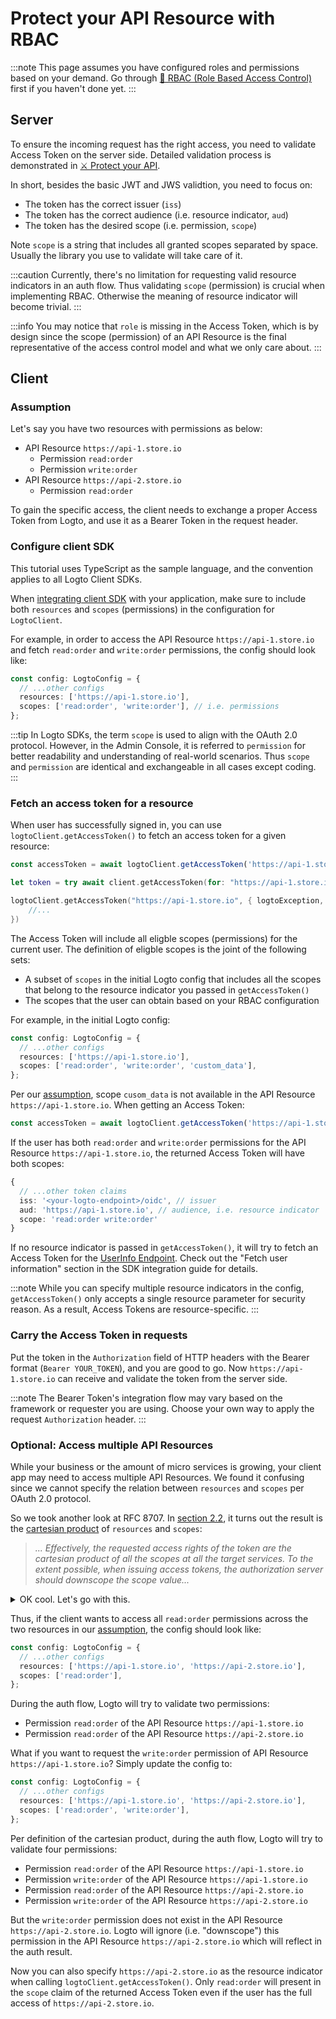 
# Protect your API Resource with RBAC

:::note
This page assumes you have configured roles and permissions based on your demand. Go through [🔐 RBAC (Role Based Access Control)](./README.mdx) first if you haven't done yet.
:::

## Server

To ensure the incoming request has the right access, you need to validate Access Token on the server side. Detailed validation process is demonstrated in [⚔️ Protect your API](/docs/recipes/protect-your-api/#validate-the-api-requests-authorization-token).

In short, besides the basic JWT and JWS validtion, you need to focus on:

- The token has the correct issuer (`iss`)
- The token has the correct audience (i.e. resource indicator, `aud`)
- The token has the desired scope (i.e. permission, `scope`)

Note `scope` is a string that includes all granted scopes separated by space. Usually the library you use to validate will take care of it.

:::caution
Currently, there's no limitation for requesting valid resource indicators in an auth flow. Thus validating `scope` (permission) is crucial when implementing RBAC. Otherwise the meaning of resource indicator will become trivial.
:::

:::info
You may notice that `role` is missing in the Access Token, which is by design since the scope (permission) of an API Resource is the final representative of the access control model and what we only care about.
:::

## Client

### Assumption

Let's say you have two resources with permissions as below:

- API Resource `https://api-1.store.io`
  - Permission `read:order`
  - Permission `write:order`
- API Resource `https://api-2.store.io`
  - Permission `read:order`

To gain the specific access, the client needs to exchange a proper Access Token from Logto, and use it as a Bearer Token in the request header.

### Configure client SDK

This tutorial uses TypeScript as the sample language, and the convention applies to all Logto Client SDKs.

When [integrating client SDK](/docs/recipes/integrate-logto/) with your application, make sure to include both `resources` and `scopes` (permissions) in the configuration for `LogtoClient`.

For example, in order to access the API Resource `https://api-1.store.io` and fetch `read:order` and `write:order` permissions, the config should look like:

```ts
const config: LogtoConfig = {
  // ...other configs
  resources: ['https://api-1.store.io'],
  scopes: ['read:order', 'write:order'], // i.e. permissions
};
```

:::tip
In Logto SDKs, the term `scope` is used to align with the OAuth 2.0 protocol. However, in the Admin Console, it is referred to `permission` for better readability and understanding of real-world scenarios. Thus `scope` and `permission` are identical and exchangeable in all cases except coding.
:::

### Fetch an access token for a resource

When user has successfully signed in, you can use `logtoClient.getAccessToken()` to fetch an access token for a given resource:

<Tabs>

<TabItem value="ts" label="TypeScript">

```ts
const accessToken = await logtoClient.getAccessToken('https://api-1.store.io');
```

</TabItem>

<TabItem value="swift" label="Swift">

```swift
let token = try await client.getAccessToken(for: "https://api-1.store.io")
```

</TabItem>

<TabItem value="kotlin" label="Kotlin">

```swift
logtoClient.getAccessToken("https://api-1.store.io", { logtoException, accessToken ->
    //...
})
```

</TabItem>

</Tabs>

The Access Token will include all eligble scopes (permissions) for the current user. The definition of eligble scopes is the joint of the following sets:

- A subset of `scopes` in the initial Logto config that includes all the scopes that belong to the resource indicator you passed in `getAccessToken()`
- The scopes that the user can obtain based on your RBAC configuration

For example, in the initial Logto config:

```ts
const config: LogtoConfig = {
  // ...other configs
  resources: ['https://api-1.store.io'],
  scopes: ['read:order', 'write:order', 'custom_data'],
};
```

Per our [assumption](#assumption), scope `cusom_data` is not available in the API Resource `https://api-1.store.io`. When getting an Access Token:

```ts
const accessToken = await logtoClient.getAccessToken('https://api-1.store.io');
```

If the user has both `read:order` and `write:order` permissions for the API Resource `https://api-1.store.io`, the returned Access Token will have both scopes:

```ts
{
  // ...other token claims
  iss: '<your-logto-endpoint>/oidc', // issuer
  aud: 'https://api-1.store.io', // audience, i.e. resource indicator
  scope: 'read:order write:order'
}
```

If no resource indicator is passed in `getAccessToken()`, it will try to fetch an Access Token for the [UserInfo Endpoint](https://openid.net/specs/openid-connect-core-1_0.html#UserInfo). Check out the "Fetch user information" section in the SDK integration guide for details.

:::note
While you can specify multiple resource indicators in the config, `getAccessToken()` only accepts a single resource parameter for security reason. As a result, Access Tokens are resource-specific.
:::

### Carry the Access Token in requests

Put the token in the `Authorization` field of HTTP headers with the Bearer format (`Bearer YOUR_TOKEN`), and you are good to go. Now `https://api-1.store.io` can receive and validate the token from the server side.

:::note
The Bearer Token's integration flow may vary based on the framework or requester you are using. Choose your own way to apply the request `Authorization` header.
:::

### Optional: Access multiple API Resources

While your business or the amount of micro services is growing, your client app may need to access multiple API Resources. We found it confusing since we cannot specify the relation between `resources` and `scopes` per OAuth 2.0 protocol.

So we took another look at RFC 8707. In [section 2.2](https://www.rfc-editor.org/rfc/rfc8707.html#section-2.2-3), it turns out the result is the [cartesian product](https://en.wikipedia.org/wiki/Cartesian_product) of `resources` and `scopes`:

> _... Effectively, the requested access rights of the token are the cartesian product of all the scopes at all the target services. To the extent possible, when issuing access tokens, the authorization server should downscope the scope value..._

<details>

<summary>OK cool. Let's go with this.</summary>

We are not sure if the cartesian product is the best solution to this, since all permissions are "attached" to a resource indicator and the result is implicit.

But it is also understandable since [RFC 8087](https://www.rfc-editor.org/rfc/rfc8707.html) published eight years later than [RFC 6749](https://www.rfc-editor.org/rfc/rfc6749) (i.e. the OAuth 2.0 Authorization Framework).

</details>

Thus, if the client wants to access all `read:order` permissions across the two resources in our [assumption](#assumption), the config should look like:

```ts
const config: LogtoConfig = {
  // ...other configs
  resources: ['https://api-1.store.io', 'https://api-2.store.io'],
  scopes: ['read:order'],
};
```

During the auth flow, Logto will try to validate two permissions:

- Permission `read:order` of the API Resource `https://api-1.store.io`
- Permission `read:order` of the API Resource `https://api-2.store.io`

What if you want to request the `write:order` permission of API Resource `https://api-1.store.io`? Simply update the config to:

```ts
const config: LogtoConfig = {
  // ...other configs
  resources: ['https://api-1.store.io', 'https://api-2.store.io'],
  scopes: ['read:order', 'write:order'],
};
```

Per definition of the cartesian product, during the auth flow, Logto will try to validate four permissions:

- Permission `read:order` of the API Resource `https://api-1.store.io`
- Permission `write:order` of the API Resource `https://api-1.store.io`
- Permission `read:order` of the API Resource `https://api-2.store.io`
- Permission `write:order` of the API Resource `https://api-2.store.io`

But the `write:order` permission does not exist in the API Resource `https://api-2.store.io`. Logto will ignore (i.e. "downscope") this permission in the API Resource `https://api-2.store.io` which will reflect in the auth result.

Now you can also specify `https://api-2.store.io` as the resource indicator when calling `logtoClient.getAccessToken()`. Only `read:order` will present in the `scope` claim of the returned Access Token even if the user has the full access of `https://api-2.store.io`.
